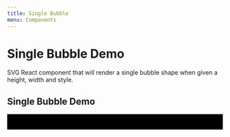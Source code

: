 ```yaml
---
title: Single Bubble
menu: Components
---
```



# Single Bubble Demo
SVG React component that will render a single bubble shape when given a height, width and style.

<Props of={SingleBubble} />

## Single Bubble Demo
<Playground>
  <svg width="700" height="50" viewBox="0 0 700 50">
    <g 
      style={{
        transform: 'scale(1, -1)',
        transformOrigin: '50% 50%',
      }}
    >
      <rect 
        width="700" 
        height="50" 
        style={{
          fill: '#f6f6f6', 
          strokeWidth: 0,
          stroke:'rgb(0,0,0,0)'
        }}
      />
      <SingleBubble 
        x={100} 
        width={300} 
        height={50} 
        colour="#A8F097"
        label="round"
        shape={BUBBLE_STYLES.ROUNDED}
      />
      <SingleBubble 
        x={400} 
        width={300} 
        height={50} 
        colour="#A8F097"
        label="suqare"
        shape={BUBBLE_STYLES.SQUARE}
      />
    </g>
  </svg>
</Playground>
